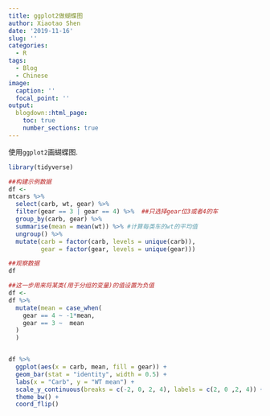 ```yaml
---
title: ggplot2做蝴蝶图
author: Xiaotao Shen
date: '2019-11-16'
slug: ''
categories:
  - R
tags:
  - Blog
  - Chinese
image:
  caption: ''
  focal_point: ''
output:
  blogdown::html_page:
    toc: true
    number_sections: true
---
```


使用`ggplot2`画蝴蝶图.


```r
library(tidyverse)

##构建示例数据
df <- 
mtcars %>% 
  select(carb, wt, gear) %>% 
  filter(gear == 3 | gear == 4) %>%  ##只选择gear位3或者4的车
  group_by(carb, gear) %>% 
  summarise(mean = mean(wt)) %>% #计算每类车的wt的平均值
  ungroup() %>% 
  mutate(carb = factor(carb, levels = unique(carb)),
         gear = factor(gear, levels = unique(gear)))

##观察数据
df

##这一步用来将某类(用于分组的变量)的值设置为负值
df <- 
df %>% 
  mutate(mean = case_when(
    gear == 4 ~ -1*mean,
    gear == 3 ~  mean
  )
  )


df %>% 
  ggplot(aes(x = carb, mean, fill = gear)) +
  geom_bar(stat = "identity", width = 0.5) +
  labs(x = "Carb", y = "WT mean") +
  scale_y_continuous(breaks = c(-2, 0, 2, 4), labels = c(2, 0 ,2, 4)) +
  theme_bw() +
  coord_flip()

```

